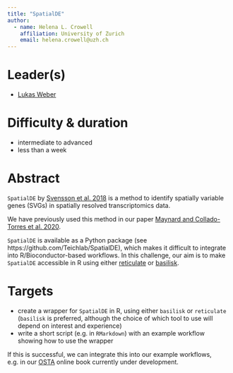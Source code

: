 ```yaml
---
title: "SpatialDE"
author: 
  - name: Helena L. Crowell
    affiliation: University of Zurich
    email: helena.crowell@uzh.ch
---
```


# Leader(s)

- [Lukas Weber](https://lmweber.org)


# Difficulty & duration

- intermediate to advanced
- less than a week


# Abstract

`SpatialDE` by [Svensson et al. 2018](https://www.nature.com/articles/nmeth.4636) is a method to identify spatially variable genes (SVGs) in spatially resolved transcriptomics data.

We have previously used this method in our paper [Maynard and Collado-Torres et al. 2020](https://www.biorxiv.org/content/10.1101/2020.02.28.969931v1).

`SpatialDE` is available as a Python package (see https://github.com/Teichlab/SpatialDE), which makes it difficult to integrate into R/Bioconductor-based workflows. In this challenge, our aim is to make `SpatialDE` accessible in R using either [reticulate](https://rstudio.github.io/reticulate/) or [basilisk](https://bioconductor.org/packages/basilisk).


# Targets

- create a wrapper for `SpatialDE` in R, using either `basilisk` or `reticulate` (`basilisk` is preferred, although the choice of which tool to use will depend on interest and experience)
- write a short script (e.g. in `RMarkdown`) with an example workflow showing how to use the wrapper

If this is successful, we can integrate this into our example workflows, e.g. in our [OSTA](https://github.com/lmweber/OSTA-base) online book currently under development.

